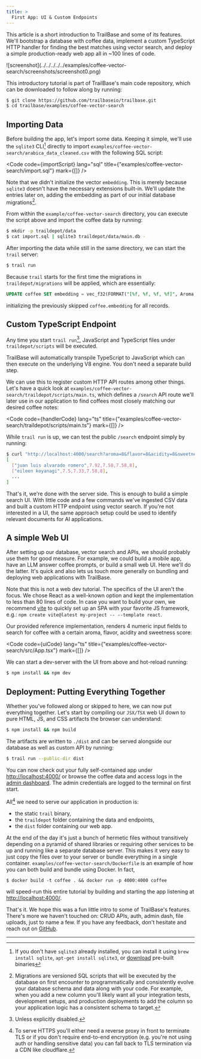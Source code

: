 ```yaml
---
title: >
  First App: UI & Custom Endpoints
---
```



This article is a short introduction to TrailBase and some of its features.
We'll bootstrap a database with coffee data, implement a custom TypeScript HTTP
handler for finding the best matches using vector search, and deploy a simple
production-ready web app all in ~100 lines of code.

<div class="flex justify-center">
  <div class="w-[80%] shadow-lg	 ">
    ![screenshot](../../../../../examples/coffee-vector-search/screenshots/screenshot0.png)
  </div>
</div>

<div class="h-[24px]" />

This introductory tutorial is part of TrailBase's main code repository, which
can be downloaded to follow along by running:

```bash
$ git clone https://github.com/trailbaseio/trailbase.git
$ cd trailbase/examples/coffee-vector-search
```


<Aside type="note" title="Getting TrailBase">
  <GettingTrailBase/>
</Aside>

## Importing Data

Before building the app, let's import some data. Keeping it simple,
we'll use the `sqlite3` CLI[^1] directly to import
`examples/coffee-vector-search/arabica_data_cleaned.csv` with the following SQL
script:


<Code
  code={importScript}
  lang="sql"
  title={"examples/coffee-vector-search/import.sql"}
  mark={[]}
/>

Note that we didn't initialize the vector `embedding`. This is merely because
`sqlite3` doesn't have the necessary extensions built-in.
We'll update the entries later on, adding the embedding as part of our initial
database migrations[^2].

From within the `example/coffee-vector-search` directory, you can execute the script
above and import the coffee data by running:

```bash
$ mkdir -p traildepot/data
$ cat import.sql | sqlite3 traildepot/data/main.db -
```

After importing the data while still in the same directory, we can start the
`trail` server:

```bash
$ trail run
```

Because `trail` starts for the first time the migrations in
`traildepot/migrations` will be applied, which are essentially:

```sql
UPDATE coffee SET embedding = vec_f32(FORMAT("[%f, %f, %f, %f]", Aroma, Flavor, Acidity, Sweetness));
```

initializing the previously skipped `coffee.embedding` for all records.


## Custom TypeScript Endpoint

Any time you start `trail run`[^3], JavaScript and TypeScript files under
`traildepot/scripts` will be executed.

<Aside type="note">
  TrailBase will automatically transpile TypeScript to JavaScript which can
  then execute on the underlying V8 engine. You don't need a separate build
  step.
</Aside>

We can use this to register custom HTTP API routes among other things.
Let's have a quick look at `examples/coffee-vector-search/traildepot/scripts/main.ts`,
which defines a `/search` API route we'll later use in our application to
find coffees most closely matching our desired coffee notes:


<Code
  code={handlerCode}
  lang="ts"
  title={"examples/coffee-vector-search/traildepot/scripts/main.ts"}
  mark={[]}
/>

While `trail run` is up, we can test the public `/search` endpoint simply by
running:

```bash
$ curl "http://localhost:4000/search?aroma=8&flavor=8&acidity=8&sweetness=8"
[
  ["juan luis alvarado romero",7.92,7.58,7.58,8],
  ["eileen koyanagi",7.5,7.33,7.58,8],
  ...
]
```

That's it, we're done with the server side. This is enough to build a simple
search UI.
With little code and a few commands we've ingested CSV data and built a custom
HTTP endpoint using vector search.
If you're not interested in a UI, the same approach setup could be used to
identify relevant documents for AI applications.

## A simple Web UI

After setting up our database, vector search and APIs, we should probably use
them for good measure. For example, we could build a mobile app, have an LLM
answer coffee prompts, or build a small web UI.
Here we'll do the latter. It's quick and also lets us touch more generally on
bundling and deploying web applications with TrailBase.

Note that this is not a web dev tutorial. The specifics of the UI aren't the
focus. We chose React as a well-known option and kept the implementation to
less than 80 lines of code.
In case you want to build your own, we recommend
[vite](https://vite.dev/guide/) to quickly set up an SPA with your favorite JS
framework, e.g.: `npm create vite@latest my-project -- --template react`.

Our provided reference implementation, renders 4 numeric input fields to search
for coffee with a certain aroma, flavor, acidity and sweetness score:


<Code
  code={uiCode}
  lang="ts"
  title={"examples/coffee-vector-search/src/App.tsx"}
  mark={[]}
/>

We can start a dev-server with the UI from above and hot-reload running:

```bash
$ npm install && npm dev
```

## Deployment: Putting Everything Together

Whether you've followed along or skipped to here, we can now put everything
together.
Let's start by compiling our `JSX/TSX` web UI down to pure HTML, JS, and CSS
artifacts the browser can understand:

```bash
$ npm install && npm build
```

The artifacts are written to `./dist` and can be served alongside our database
as well as custom API by running:

```bash
$ trail run --public-dir dist
```

You can now check out your fully self-contained app under
[http://localhost:4000/](http://localhost:4000/) or browse the coffee data and
access logs in the [admin dashboard](http://localhost:4000/_/admin).
The admin credentials are logged to the terminal on first start.

All[^4] we need to serve our application in production is:

- the static `trail` binary,
- the `traildepot` folder containing the data and endpoints,
- the `dist` folder containing our web app.

At the end of the day it's just a bunch of hermetic files without transitively
depending on a pyramid of shared libraries or requiring other services to be up
and running like a separate database server.
This makes it very easy to just copy the files over to your server or bundle
everything in a single container.
`examples/coffee-vector-search/Dockerfile` is an example of how you can both build and
bundle using Docker. In fact,

```
$ docker build -t coffee . && docker run -p 4000:4000 coffee
```

will speed-run this entire tutorial by building and starting the app listening
at [http://localhost:4000/](http://localhost:4000/).

That's it. We hope this was a fun little intro to some of TrailBase's features.
There's more we haven't touched on: CRUD APIs, auth, admin dash, file uploads,
just to name a few.
If you have any feedback, don't hesitate and reach out on
[GitHub](https://github.com/trailbaseio/trailbase).

<div class="h-[50px]" />

----

[^1]:
    If you don't have `sqlite3` already installed, you can install it using
    `brew install sqlite`, `apt-get install sqlite3`, or
    [download](https://www.sqlite.org/download.html) pre-built binaries

[^2]:
    Migrations are versioned SQL scripts that will be executed by the database
    on first encounter to programmatically and consistently evolve your database
    schema and data along with your code.
    For example, when you add a new column you'll likely want all your
    integration tests, development setups, and production deployments to add
    the column so your application logic has a consistent schema to target.

[^3]:
    Unless explicitly disabled.

[^4]:
    To serve HTTPS you'll either need a reverse proxy in front to terminate TLS
    or if you don't require end-to-end encryption (e.g. you're not using auth
    or handling sensitive data) you can fall back to TLS termination via a CDN
    like cloudflare.
